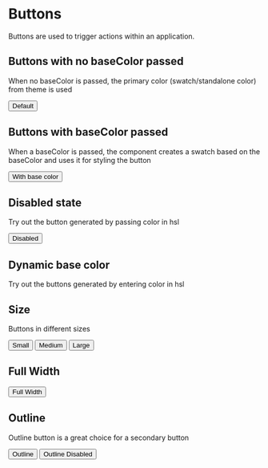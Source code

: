 
<Meta title="Components/Button" component={Button} />

# Buttons

Buttons are used to trigger actions within an application.

## Buttons with no baseColor passed

When no baseColor is passed, the primary color (swatch/standalone color) from theme is used

<Preview withSource="open">
  <Story name="Default button" >
    <Button onClick={action('button-click')}>Default</Button>
  </Story>
</Preview>

## Buttons with baseColor passed

When a baseColor is passed, the component creates a swatch based on the baseColor and uses it for styling the button

<Preview withSource="open">
  <Story name="With baseColor">
    <Button onClick={action('button-click')} baseColor="hsl(100, 50%, 50%)">With base color</Button>
  </Story>
</Preview>

## Disabled state

Try out the button generated by passing color in hsl

<Preview withSource="open">
  <Story name="Disabled">
    <Button onClick={action('button-click')} isDisabled>Disabled</Button>
  </Story>
</Preview>

## Dynamic base color

Try out the buttons generated by entering color in hsl

<Preview withSource="none">
  <Story name="Example With dynamic baseColor">
    <ButtonWithDynamicColor />
  </Story>
</Preview>

## Size

Buttons in different sizes

<Preview withSource="none">
  <Story name="Different Sizes">
    <div>
        <Button onClick={action('button-click')} size="small" margin={8}>Small</Button>
        <Button onClick={action('button-click')} size="medium" margin={8}>Medium</Button>
        <Button onClick={action('button-click')} size="large" margin={8}>Large</Button>
    </div>
  </Story>
</Preview>

## Full Width

<Preview withSource="none">
  <Story name="Full Width">
    <div>
        <Button onClick={action('button-click')} fullWidth>Full Width</Button>
    </div>
  </Story>
</Preview>

## Outline

Outline button is a great choice for a secondary button

<Preview withSource="none">
  <Story name="Outline">
    <div>
        <Button onClick={action('button-click')} variant="outline" marginRight={8}>Outline</Button>
        <Button onClick={action('button-click')} variant="outline" isDisabled>Outline Disabled</Button>
    </div>
  </Story>
</Preview>

